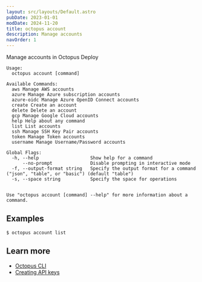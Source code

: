 ```yaml
---
layout: src/layouts/Default.astro
pubDate: 2023-01-01
modDate: 2024-11-20
title: octopus account
description: Manage accounts
navOrder: 1
---
```


Manage accounts in Octopus Deploy

```
Usage:
  octopus account [command]

Available Commands:
  aws Manage AWS accounts
  azure Manage Azure subscription accounts
  azure-oidc Manage Azure OpenID Connect accounts
  create Create an account
  delete Delete an account
  gcp Manage Google Cloud accounts
  help Help about any command
  list List accounts
  ssh Manage SSH Key Pair accounts
  token Manage Token accounts
  username Manage Username/Password accounts

Global Flags:
  -h, --help                   Show help for a command
      --no-prompt              Disable prompting in interactive mode
  -f, --output-format string   Specify the output format for a command ("json", "table", or "basic") (default "table")
  -s, --space string           Specify the space for operations


Use "octopus account [command] --help" for more information about a command.
```

## Examples

<SamplesInstance />

```
$ octopus account list

```

## Learn more

- [Octopus CLI](/docs/octopus-rest-api/cli)
- [Creating API keys](/docs/octopus-rest-api/how-to-create-an-api-key)